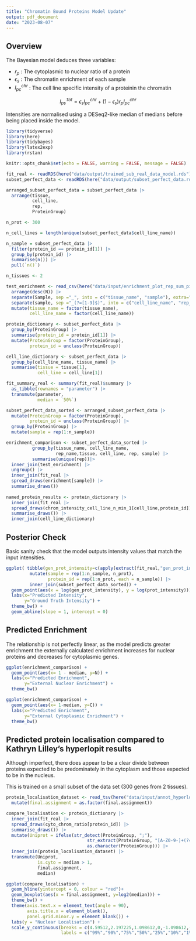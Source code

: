 ```yaml
---
title: "Chromatin Bound Proteins Model Update"
output: pdf_document
date: "2023-08-07"
---
```


## Overview

The Bayesian model deduces three variables:

- $r_p$ : The cytoplasmic to nuclear ratio of a protein
- $\epsilon_s$ : The chromatin enrichment of each sample
- $I^{chr}_{pc}$ : The cell line specific intensity of a proteinin the chromatin

$$I^{Tot}_{ps}=\epsilon_sI^{chr}_{pc}+(1-\epsilon_s)r_pI^{chr}_{pc}$$

Intensities are normalised using a DESeq2-like median of medians before being placed inside the model.

```r
library(tidyverse)
library(here)
library(tidybayes)
library(latex2exp)
library(rstan)

knitr::opts_chunk$set(echo = FALSE, warning = FALSE, message = FALSE)

fit_real <- readRDS(here("data/output/trained_sub_real_data_model.rds"))
subset_perfect_data <- readRDS(here("data/output/subset_perfect_data.rds"))

arranged_subset_perfect_data = subset_perfect_data |>
  arrange(tissue,
          cell_line,
          rep,
          ProteinGroup)

n_prot <- 300

n_cell_lines = length(unique(subset_perfect_data$cell_line_name))

n_sample = subset_perfect_data |>
  filter(protein_id == protein_id[1]) |>
  group_by(protein_id) |>
  summarise(n()) |>
  pull(`n()`)

n_tissues <- 2

test_enrichment <- read_csv(here("data/input/enrichment_plot_rep_sum_piv.csv")) |>
  arrange(desc(N)) |>
  separate(Sample, sep ="_", into = c("tissue_name", "sample"), extra="merge") |>
  separate(sample, sep ="_(?=[1-9]$)", into = c("cell_line_name", "rep_name")) |>
  mutate(tissue_name = factor(tissue_name),
         cell_line_name = factor(cell_line_name))
```

```r

protein_dictionary <- subset_perfect_data |>
  group_by(ProteinGroup) |>
  summarise(protein_id = protein_id[1]) |>
  mutate(ProteinGroup = factor(ProteinGroup),
         protein_id = unclass(ProteinGroup))

cell_line_dictionary <- subset_perfect_data |>
  group_by(cell_line_name, tissue_name) |>
  summarise(tissue = tissue[1],
            cell_line = cell_line[1])

fit_summary_real <- summary(fit_real)$summary |> 
  as_tibble(rownames = "parameter") |>
  transmute(parameter,
            median = `50%`)

subset_perfect_data_sorted <- arranged_subset_perfect_data |> 
  mutate(ProteinGroup = factor(ProteinGroup),
         protein_id = unclass(ProteinGroup)) |>
  group_by(ProteinGroup) |>
  mutate(sample = rep(1:n_sample))

enrichment_comparison <- subset_perfect_data_sorted |>
          group_by(tissue_name, cell_line_name,
                   rep_name,tissue, cell_line, rep, sample) |> 
          summarise(unique(rep))|>
  inner_join(test_enrichment) |>
  ungroup() |>
  inner_join(fit_real |> 
  spread_draws(enrichment[sample]) |>
  summarise_draws())
  
named_protein_results <- protein_dictionary |> 
  inner_join(fit_real |> 
  spread_draws(chrom_intensity_cell_line_n_min_1[cell_line,protein_id]) |>
  summarise_draws()) |>
  inner_join(cell_line_dictionary)

```

## Posterior Check

Basic sanity check that the model outputs intensity values that match the input intensities.

```r
ggplot( tibble(gen_prot_intensity=c(apply(extract(fit_real,"gen_prot_intensity")$gen_prot_intensity,c(2,3),median))) |>
         mutate(sample = rep(1:n_sample, n_prot),
                protein_id = rep(1:n_prot, each = n_sample)) |>
         inner_join(subset_perfect_data_sorted)) +
  geom_point(aes(x = log(gen_prot_intensity), y = log(prot_intensity)))  +
  labs(x="Predicted Intensity",
       y="Ground Truth Intensity") +
  theme_bw() +
  geom_abline(slope = 1, intercept = 0)
```

## Predicted Enrichment

The relationship is not perfectly linear, as the model predicts greater enrichment the externally calculated enrichment increases for nuclear proteins and decreases for cytoplasmic genes.

```r
ggplot(enrichment_comparison) +
  geom_point(aes(x= 1 - median, y=N)) +
  labs(x="Predicted Enrichment",
       y="External Nuclear Enrichment") +
  theme_bw()
```

```r
ggplot(enrichment_comparison) +
  geom_point(aes(x= 1-median, y=C)) +
  labs(x="Predicted Enrichment",
       y="External Cytoplasmic Enrichment") +
  theme_bw()
```

\newpage

## Predicted protein localisation compared to Kathryn Lilley's hyperlopit results

Although imperfect, there does appear to be a clear divide between proteins expected to be predominately in the cytoplasm and those expected to be in the nucleus.

This is trained on a small subset of the data set (300 genes from 2 tissues).

```r
protein_localisation_dataset <- read_tsv(here("data/input/annot_hyperlopit.tsv")) |>
  mutate(final.assignment = as.factor(final.assignment))

compare_localisation <- protein_dictionary |> 
  inner_join(fit_real |> 
  spread_draws(cyto_chrom_ratio[protein_id]) |>
  summarise_draws()) |> 
  mutate(Uniprot = ifelse(str_detect(ProteinGroup, ";"),
                               str_extract(ProteinGroup, "[A-Z0-9-]+(?=;)"),
                               as.character(ProteinGroup))) |>
  inner_join(protein_localisation_dataset) |>
  transmute(Uniprot,
            is.cyto = median > 1,
            final.assignment,
            median)

ggplot(compare_localisation) +
  geom_hline(yintercept = 0, colour = "red")+
  geom_boxplot(aes(x = final.assignment, y=log2(median))) +
  theme_bw() +
  theme(axis.text.x = element_text(angle = 90),
        axis.title.x = element_blank(),
        panel.grid.minor.y = element_blank()) +
  labs(y = "Nuclear Localisation") +
  scale_y_continuous(breaks = c(4.59512,2.197225,1.098612,0,-1.098612,-2.197225,-4.59512,-9.21024),
                     labels = c("99%","90%","75%","50%","25%","10%","1%","0.01%"))
  
  
```

